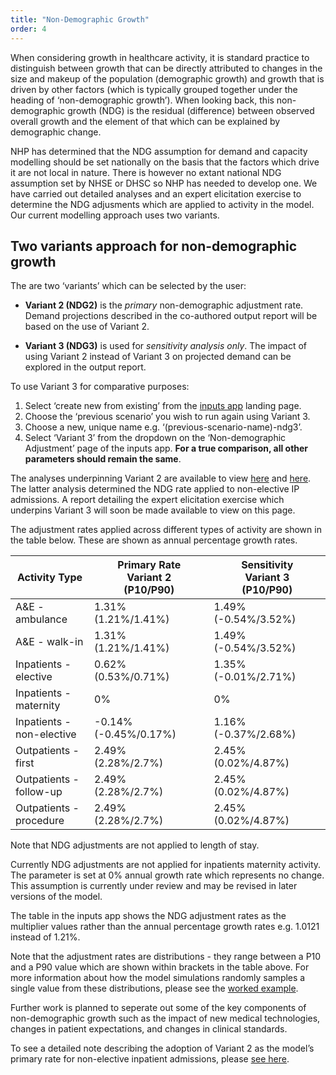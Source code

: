 ```yaml
---
title: "Non-Demographic Growth"
order: 4
--- 
```

 
When considering growth in healthcare activity, it is standard practice to distinguish between growth that can be directly attributed to changes in the size and makeup of the population (demographic growth) and growth that is driven by other factors (which is typically grouped together under the heading of 'non-demographic growth'). When looking back, this non-demographic growth (NDG) is the residual (difference) between observed overall growth and the element of that which can be explained by demographic change.

NHP has determined that the NDG assumption for demand and capacity modelling should be set nationally on the basis that the factors which drive it are not local in nature. There is however no extant national NDG assumption set by NHSE or DHSC so NHP has needed to develop one. We have carried out detailed analyses and an expert elicitation exercise to determine the NDG adjusments which are applied to activity in the model. Our current modelling approach uses two variants. 

## Two variants approach for non-demographic growth 

The are two 'variants' which can be selected by the user:

- **Variant 2 (NDG2)** is the *primary* non-demographic adjustment rate. Demand projections described in the co-authored output report will be based on the use of Variant 2. 

- **Variant 3 (NDG3)** is used for *sensitivity analysis only*. The impact of using Variant 2 instead of Variant 3 on projected demand can be explored in the output report. 

To use Variant 3 for comparative purposes:

1. Select 'create new from existing' from the [inputs app](https://connect.strategyunitwm.nhs.uk/nhp/inputs/) landing page. 
2. Choose the 'previous scenario' you wish to run again using Variant 3. 
3. Choose a new, unique name e.g. '(previous-scenario-name)-ndg3'.
4. Select 'Variant 3' from the dropdown on the 'Non-demographic Adjustment' page of the inputs app. **For a true comparison, all other parameters should remain the same**.  

The analyses underpinning Variant 2 are available to view [here](ndg_analysis.html) and [here](ndg2_analysis.html). The latter analysis determined the NDG rate applied to non-elective IP admissions.
A report detailing the expert elicitation exercise which underpins Variant 3 will soon be made available to view on this page.

The adjustment rates applied across different types of activity are shown in the table below. These are shown as annual percentage growth rates.

| Activity Type             | Primary Rate<br>Variant 2<br>(P10/P90) | Sensitivity<br>Variant 3<br>(P10/P90) |
| ------------------------- | -------------------------------------- | ------------------------------------- |
| A&E - ambulance           | 1.31%<br>(1.21%/1.41%)                 | 1.49%<br>(-0.54%/3.52%)               |
| A&E - walk-in             | 1.31%<br>(1.21%/1.41%)                 | 1.49%<br>(-0.54%/3.52%)               |
| Inpatients - elective     | 0.62%<br>(0.53%/0.71%)                 | 1.35%<br>(-0.01%/2.71%)               |
| Inpatients - maternity    | 0%                                     | 0%                                    |
| Inpatients - non-elective | -0.14%<br>(-0.45%/0.17%)               | 1.16%<br>(-0.37%/2.68%)               |
| Outpatients - first       | 2.49%<br>(2.28%/2.7%)                  | 2.45%<br>(0.02%/4.87%)                |
| Outpatients - follow-up   | 2.49%<br>(2.28%/2.7%)                  | 2.45%<br>(0.02%/4.87%)                |
| Outpatients - procedure   | 2.49%<br>(2.28%/2.7%)                  | 2.45%<br>(0.02%/4.87%)                |

Note that NDG adjustments are not applied to length of stay. 

Currently NDG adjustments are not applied for inpatients maternity activity. The parameter is set at 0% annual growth rate which represents no change. This assumption is currently under review and may be revised in later versions of the model.

The table in the inputs app shows the NDG adjustment rates as the multiplier values rather than the annual percentage growth rates e.g. 1.0121 instead of 1.21%. 

Note that the adjustment rates are distributions - they range between a P10 and a P90 value which are shown within brackets in the table above. For more information about how the model simulations randomly samples a single value from these distributions, please see the [worked example](https://connect.strategyunitwm.nhs.uk/nhp/project_information/modelling_methodology/modelling_uncertainty.html#a-worked-example). 

Further work is planned to seperate out some of the key components of non-demographic growth such as the impact of new medical technologies, changes in patient expectations, and changes in clinical standards. 

To see a detailed note describing the adoption of Variant 2 as the model's primary rate for non-elective inpatient admissions, please [see here](https://github.com/The-Strategy-Unit/nhp_project_information/blob/77df9d50923e5242e95226f56112d90d1ee562bf/modelling_methodology/non-demographic_growth.qmd).
